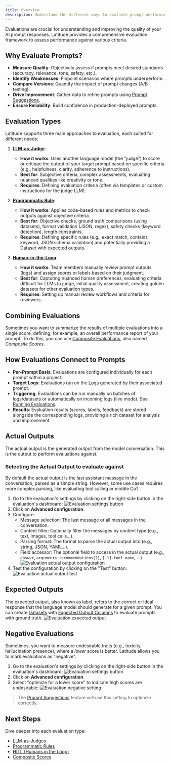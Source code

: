 ```yaml
---
title: Overview
description: Understand the different ways to evaluate prompt performance in Latitude.
---
```


Evaluations are crucial for understanding and improving the quality of your AI prompt responses. Latitude provides a comprehensive evaluation framework to assess performance against various criteria.

## Why Evaluate Prompts?

- **Measure Quality**: Objectively assess if prompts meet desired standards (accuracy, relevance, tone, safety, etc.).
- **Identify Weaknesses**: Pinpoint scenarios where prompts underperform.
- **Compare Versions**: Quantify the impact of prompt changes (A/B testing).
- **Drive Improvement**: Gather data to refine prompts using [Prompt Suggestions](/guides/evaluations/prompt-suggestions).
- **Ensure Reliability**: Build confidence in production-deployed prompts.

## Evaluation Types

Latitude supports three main approaches to evaluation, each suited for different needs:

1.  [**LLM-as-Judge**](/guides/evaluations/llm-as-judges):
    - **How it works**: Uses another language model (the "judge") to score or critique the output of your target prompt based on specific criteria (e.g., helpfulness, clarity, adherence to instructions).
    - **Best for**: Subjective criteria, complex assessments, evaluating nuanced qualities like creativity or tone.
    - **Requires**: Defining evaluation criteria (often via templates or custom instructions for the judge LLM).

2.  [**Programmatic Rule**](/guides/evaluations/programmatic-rules):
    - **How it works**: Applies code-based rules and metrics to check outputs against objective criteria.
    - **Best for**: Objective checks, ground truth comparisons (using datasets), format validation (JSON, regex), safety checks (keyword detection), length constraints.
    - **Requires**: Defining specific rules (e.g., exact match, contains keyword, JSON schema validation) and potentially providing a [Dataset](/guides/datasets/overview) with expected outputs.

3.  [**Human-in-the-Loop**](/guides/evaluations/humans-in-the-loop):
    - **How it works**: Team members manually review prompt outputs (logs) and assign scores or labels based on their judgment.
    - **Best for**: Capturing nuanced human preferences, evaluating criteria difficult for LLMs to judge, initial quality assessment, creating golden datasets for other evaluation types.
    - **Requires**: Setting up manual review workflows and criteria for reviewers.

## Combining Evaluations

Sometimes you want to summarize the results of multiple evaluations into a single score, defining, for example, an overall performance report of your prompt.
To do this, you can use [Composite Evaluations](/guides/evaluations/composite-scores), also named _Composite Scores_.

## How Evaluations Connect to Prompts

- **Per-Prompt Basis**: Evaluations are configured individually for each prompt within a project.
- **Target Logs**: Evaluations run on the [Logs](/guides/logs/overview) generated by their associated prompt.
- **Triggering**: Evaluations can be run manually on batches of logs/datasets or automatically on incoming logs (live mode). See [Running Evaluations](/guides/evaluations/running-evaluations).
- **Results**: Evaluation results (scores, labels, feedback) are stored alongside the corresponding logs, providing a rich dataset for analysis and improvement.

## Actual Outputs

The actual output is the generated output from the model conversation. This is the output to perform evaluations against.

### Selecting the Actual Output to evaluate against

By default the actual output is the last assistant message in the conversation, parsed as a simple string. However, some use cases requires more complex parsing, like evaluating tool calling or middle CoT.

1. Go to the evaluation's settings by clicking on the right-side button in the evaluation's dashboard:
   ![Evaluation settings button](/assets/evaluation-settings-button.png)
2. Click on **Advanced configuration**.
3. Configure:
   - Message selection: The last message or all messages in the conversation.
   - Content filter: Optionally filter the messages by content type (e.g., text, images, tool calls...).
   - Parsing format: The format to parse the actual output into (e.g., string, JSON, YAML...).
   - Field accessor: The optional field to access in the actual output (e.g., `answer`, `arguments.recommendations[2]`, `[-1].tool_name`, ...).
     ![Evaluation actual output configuration](/assets/evaluation-settings-outputs.png)
4. Test the configuration by clicking on the "Test" button:
   ![Evaluation actual output test](/assets/evaluation-settings-outputs-test.png)

## Expected Outputs

The expected output, also known as label, refers to the correct or ideal response that the language model should generate for a given prompt. You can create [Datasets](/guides/datasets/overview) with [Expected Output Columns](/guides/datasets/overview#marking-an-expected-output-column-as-a-label) to evaluate prompts with ground truth.
![Evaluation expected output](/assets/evaluation-expected-output.png)

## Negative Evaluations

Sometimes, you want to measure undesirable traits (e.g., toxicity, hallucination presence), where a _lower_ score is better. Latitude allows you to mark evaluations as "negative".

1. Go to the evaluation's settings by clicking on the right-side button in the evaluation's dashboard:
   ![Evaluation settings button](/assets/evaluation-settings-button.png)
2. Click on **Advanced configuration**.
3. Select "optimize for a lower score" to indicate high scores are undesirable:
   ![Evaluation negative setting](/assets/evaluation-settings-negative.png)

> The [Prompt Suggestions](/guides/evaluations/prompt-suggestions) feature will use this setting to optimize correctly.

## Next Steps

Dive deeper into each evaluation type:

- [LLM-as-Judges](/guides/evaluations/llm-as-judges)
- [Programmatic Rules](/guides/evaluations/programmatic-rules)
- [HITL (Humans in the Loop)](/guides/evaluations/humans-in-the-loop)
- [Composite Scores](/guides/evaluations/composite-scores)
